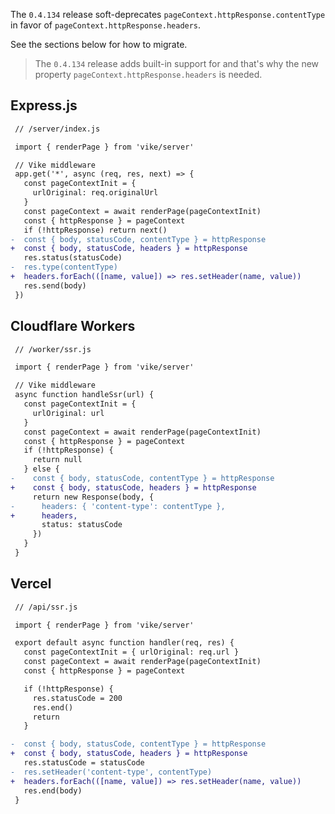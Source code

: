 
The `0.4.134` release soft-deprecates `pageContext.httpResponse.contentType` in favor of `pageContext.httpResponse.headers`.

See the sections below for how to migrate.

 > The `0.4.134` release adds built-in support for <Link text="URL redirections" href="/redirect" /> and that's why the new property `pageContext.httpResponse.headers` is needed.

## Express.js

```diff
 // /server/index.js

 import { renderPage } from 'vike/server'

 // Vike middleware
 app.get('*', async (req, res, next) => {
   const pageContextInit = {
     urlOriginal: req.originalUrl
   }
   const pageContext = await renderPage(pageContextInit)
   const { httpResponse } = pageContext
   if (!httpResponse) return next()
-  const { body, statusCode, contentType } = httpResponse
+  const { body, statusCode, headers } = httpResponse
   res.status(statusCode)
-  res.type(contentType)
+  headers.forEach(([name, value]) => res.setHeader(name, value))
   res.send(body)
 })
```

## Cloudflare Workers

```diff
 // /worker/ssr.js

 import { renderPage } from 'vike/server'

 // Vike middleware
 async function handleSsr(url) {
   const pageContextInit = {
     urlOriginal: url
   }
   const pageContext = await renderPage(pageContextInit)
   const { httpResponse } = pageContext
   if (!httpResponse) {
     return null
   } else {
-    const { body, statusCode, contentType } = httpResponse
+    const { body, statusCode, headers } = httpResponse
     return new Response(body, {
-      headers: { 'content-type': contentType },
+      headers,
       status: statusCode
     })
   }
 }
```

## Vercel

```diff
 // /api/ssr.js

 import { renderPage } from 'vike/server'

 export default async function handler(req, res) {
   const pageContextInit = { urlOriginal: req.url }
   const pageContext = await renderPage(pageContextInit)
   const { httpResponse } = pageContext

   if (!httpResponse) {
     res.statusCode = 200
     res.end()
     return
   }

-  const { body, statusCode, contentType } = httpResponse
+  const { body, statusCode, headers } = httpResponse
   res.statusCode = statusCode
-  res.setHeader('content-type', contentType)
+  headers.forEach(([name, value]) => res.setHeader(name, value))
   res.end(body)
 }
```
